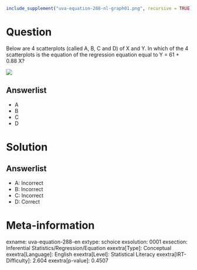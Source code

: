 ```r
include_supplement("uva-equation-288-nl-graph01.png", recursive = TRUE)
```

Question
========

Below are 4 scatterplots (called A, B, C and D) of X and Y. In which of the 4 scatterplots is the equation of the regression equation equal to Y = 61 + 0.88 X?

![](uva-equation-288-nl-graph01.png)

Answerlist
----------

* A
* B
* C
* D

Solution
========

Answerlist
----------

* A: Incorrect
* B: Incorrect
* C: Incorrect
* D: Correct

Meta-information
================
exname: uva-equation-288-en
extype: schoice
exsolution: 0001
exsection: Inferential Statistics/Regression/Equation
exextra[Type]: Conceptual
exextra[Language]: English
exextra[Level]: Statistical Literacy
exextra[IRT-Difficulty]: 2.604
exextra[p-value]: 0.4507
